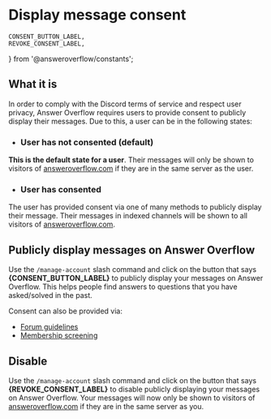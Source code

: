 # Display message consent

	CONSENT_BUTTON_LABEL,
	REVOKE_CONSENT_LABEL,
} from '@answeroverflow/constants';

## What it is

In order to comply with the Discord terms of service and respect user privacy, Answer Overflow requires users to provide consent to publicly display their messages. Due to this, a user can be in the following states:

- ### User has not consented (default)

**This is the default state for a user**. Their messages will only be shown to visitors of [answeroverflow.com](https://answeroverflow.com) if they are in the same server as the user.

- ### User has consented

The user has provided consent via one of many methods to publicly display their message. Their messages in indexed channels will be shown to all visitors of [answeroverflow.com](https://answeroverflow.com).

## Publicly display messages on Answer Overflow

Use the `/manage-account` slash command and click on the button that says **{CONSENT_BUTTON_LABEL}** to publicly display your messages on Answer Overflow. This helps people find answers to questions that you have asked/solved in the past.

Consent can also be provided via:

- [Forum guidelines](/channel-settings/forum-guidelines-consent)
- [Membership screening](/server-settings/read-the-rules-consent)


## Disable

Use the `/manage-account` slash command and click on the button that says **{REVOKE_CONSENT_LABEL}** to disable publicly displaying your messages on Answer Overflow. Your messages will now only be shown to visitors of [answeroverflow.com](https://answeroverflow.com) if they are in the same server as you.
